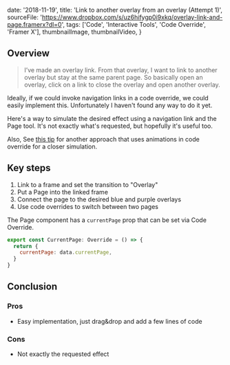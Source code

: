 

  date: '2018-11-19',
  title: 'Link to another overlay from an overlay (Attempt 1)',
  sourceFile:
    'https://www.dropbox.com/s/uz6hifygp0i9xkq/overlay-link-and-page.framerx?dl=0',
  tags: ['Code', 'Interactive Tools', 'Code Override', 'Framer X'],
  thumbnailImage,
  thumbnailVideo,
}


## Overview

> I’ve made an overlay link. From that overlay, I want to link to another overlay but stay at the same parent page. So basically open an overlay, click on a link to close the overlay and open another overlay.

Ideally, if we could invoke navigation links in a code override, we could easily implement this. Unfortunately I haven't found any way to do it yet.

Here's a way to simulate the desired effect using a navigation link and the Page tool. It's not exactly what's requested, but hopefully it's useful too.

Also, See [this tip](/tips/switch-overlay-all-manual/) for another approach that uses animations in code override for a closer simulation.

## Key steps

1. Link to a frame and set the transition to "Overlay"
2. Put a Page into the linked frame
3. Connect the page to the desired blue and purple overlays
4. Use code overrides to switch between two pages

The Page component has a `currentPage` prop that can be set via Code Override.

```js
export const CurrentPage: Override = () => {
  return {
    currentPage: data.currentPage,
  }
}
```

## Conclusion

### Pros

- Easy implementation, just drag&drop and add a few lines of code

### Cons

- Not exactly the requested effect
